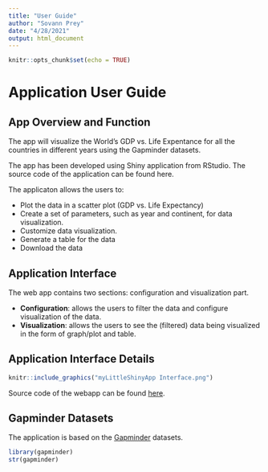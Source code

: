 ```yaml
---
title: "User Guide"
author: "Sovann Prey"
date: "4/28/2021"
output: html_document
---
```


```r
knitr::opts_chunk$set(echo = TRUE)
```

# Application User Guide

## App Overview and Function
The app will visualize the World's GDP vs. Life Expentance for all the countries in different years using the Gapminder datasets.

The app has been developed using Shiny application from RStudio. The source code of the application can be found here.

The applicaton allows the users to:

- Plot the data in a scatter plot (GDP vs. Life Expectancy)
- Create a set of parameters, such as year and continent, for data visualization.
- Customize data visualization.
- Generate a table for the data
- Download the data

## Application Interface
The web app contains two sections: configuration and visualization part.

- **Configuration**: allows the users to filter the data and configure visualization of the data.
- **Visualization**: allows the users to see the (filtered) data being visualized in the form of graph/plot and table.

## Application Interface Details
```r
knitr::include_graphics("myLittleShinyApp Interface.png")
```

Source code of the webapp can be found [here](https://github.com/preysovann/dvdp2/tree/master/myLittleShinyApp).

## Gapminder Datasets
The application is based on the [Gapminder](https://cran.r-project.org/web/packages/gapminder/README.html) datasets.

```r
library(gapminder)
str(gapminder)
```